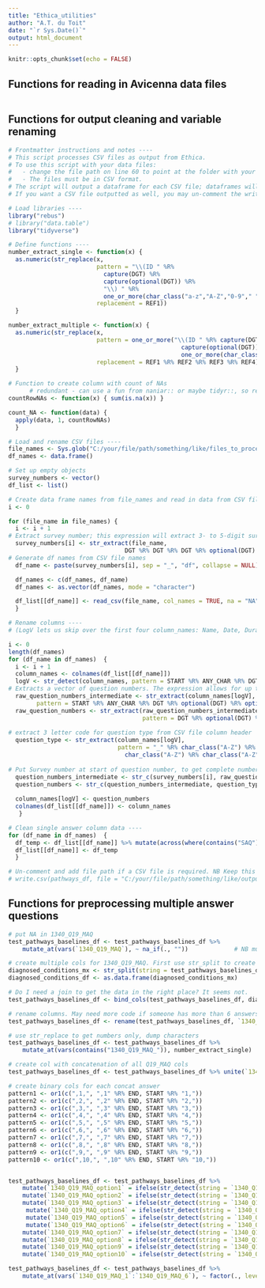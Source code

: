 ```yaml
---
title: "Ethica_utilities"
author: "A.T. du Toit"
date: "`r Sys.Date()`"
output: html_document
---
```


```r
knitr::opts_chunk$set(echo = FALSE)
```

## Functions for reading in Avicenna data files   
```r

```

## Functions for output cleaning and variable renaming    
```r
# Frontmatter instructions and notes ---- 
# This script processes CSV files as output from Ethica. 
# To use this script with your data files: 
#   - change the file path on line 60 to point at the folder with your data files. 
#   - The files must be in CSV format. 
# The script will output a dataframe for each CSV file; dataframes will be named Survey.Number_df. The dataframe will have clean numerical output for single-answer questions, and also will have all variables renamed as Survey.Number_Question.Number_Question.Type. 
# If you want a CSV file outputted as well, you may un-comment the write.csv() call at the end of this file and add in the appropriate file path. 

# Load libraries ----
library("rebus")
# library("data.table")
library("tidyverse")

# Define functions ----
number_extract_single <- function(x) {
  as.numeric(str_replace(x, 
                         pattern = "\\(ID " %R% 
                           capture(DGT) %R% 
                           capture(optional(DGT)) %R% 
                           "\\) " %R% 
                           one_or_more(char_class("a-z","A-Z","0-9"," ")), 
                         replacement = REF1))
  }

number_extract_multiple <- function(x) {
  as.numeric(str_replace(x, 
                         pattern = one_or_more("\\(ID " %R% capture(DGT) %R% 
                                                 capture(optional(DGT)) %R% "\\) " %R%
                                                 one_or_more(char_class("a-z","A-Z","0-9", " "))),
                         replacement = REF1 %R% REF2 %R% REF3 %R% REF4))
  }

# Function to create column with count of NAs  
      # redundant - can use a fun from naniar:: or maybe tidyr::, so replace 
countRowNAs <- function(x) { sum(is.na(x)) }

count_NA <- function(data) {
  apply(data, 1, countRowNAs)
  }

# Load and rename CSV files ----
file_names <- Sys.glob("C:/your/file/path/something/like/files_to_process/*.csv")
df_names <- data.frame()

# Set up empty objects 
survey_numbers <- vector()
df_list <- list()

# Create data frame names from file_names and read in data from CSV files ----
i <- 0

for (file_name in file_names) {
  i <- i + 1
# Extract survey number; this expression will extract 3- to 5-digit survey numbers.
  survey_numbers[i] <- str_extract(file_name, 
                                 DGT %R% DGT %R% DGT %R% optional(DGT) %R% optional(DGT)) 
# Generate df names from CSV file names
  df_name <- paste(survey_numbers[i], sep = "_", "df", collapse = NULL)

  df_names <- c(df_names, df_name)
  df_names <- as.vector(df_names, mode = "character")

  df_list[[df_name]] <- read_csv(file_name, col_names = TRUE, na = "NA")
  }

# Rename columns ----
# (LogV lets us skip over the first four column_names: Name, Date, Duration (minutes), Location.)

i <- 0
length(df_names)
for (df_name in df_names)  {
  i <- i + 1
  column_names <- colnames(df_list[[df_name]])
  logV <- str_detect(column_names, pattern = START %R% ANY_CHAR %R% DGT %R% optional(DGT))
# Extracts a vector of question numbers. The expression allows for up to 999 questions in a Survey.  # This is done with START %R% ANY_CHAR %R% DGT, etc because column names could have other digits after those at the start.
  raw_question_numbers_intermediate <- str_extract(column_names[logV], 
        pattern = START %R% ANY_CHAR %R% DGT %R% optional(DGT) %R% optional(DGT))
  raw_question_numbers <- str_extract(raw_question_numbers_intermediate, 
                                      pattern = DGT %R% optional(DGT) %R% optional(DGT))
  
# extract 3 letter code for question type from CSV file column header
  question_type <- str_extract(column_names[logV], 
                               pattern = "_" %R% char_class("A-Z") %R% 
                                 char_class("A-Z") %R% char_class("A-Z"))
  
# Put Survey number at start of question number, to get complete number as per Ethica convention. 
  question_numbers_intermediate <- str_c(survey_numbers[i], raw_question_numbers, sep = "_Q")
  question_numbers <- str_c(question_numbers_intermediate, question_type)
  
  column_names[logV] <- question_numbers
  colnames(df_list[[df_name]]) <- column_names
   }

# Clean single answer column data ----
for (df_name in df_names)  { 
  df_temp <- df_list[[df_name]] %>% mutate(across(where(contains("SAQ"))), number_extract_single)
  df_list[[df_name]] <- df_temp
  }

# Un-comment and add file path if a CSV file is required. NB Keep this function call at the end of the script.  
# write.csv(pathways_df, file = "C:/your/file/path/something/like/output_files/your_filename.csv")

```

## Functions for preprocessing multiple answer questions    
```r
# put NA in 1340_Q19_MAQ
test_pathways_baselines_df <- test_pathways_baselines_df %>%
    mutate_at(vars(`1340_Q19_MAQ`), ~ na_if(., ""))             # NB mutate_at() may be depreceated by nnow; replace

# create multiple cols for 1340_Q19_MAQ. First use str_split to create a matrix with one col for each answer, then make into df.
diagnosed_conditions_mx <- str_split(string = test_pathways_baselines_df$`1340_Q19_MAQ`, pattern = " & ", simplify = TRUE)
diagnosed_conditions_df <- as.data.frame(diagnosed_conditions_mx)

# Do I need a join to get the data in the right place? It seems not. 
test_pathways_baselines_df <- bind_cols(test_pathways_baselines_df, diagnosed_conditions_df)

# rename columns. May need more code if someone has more than 6 answers. But I don't; the most answers anyone had was 6.  
test_pathways_baselines_df <- rename(test_pathways_baselines_df, `1340_Q19_MAQ_1` = V1, `1340_Q19_MAQ_2` = V2, `1340_Q19_MAQ_3` = V3, `1340_Q19_MAQ_4` = V4, `1340_Q19_MAQ_5` = V5, `1340_Q19_MAQ_6` = V6)

# use str_replace to get numbers only, dump characters
test_pathways_baselines_df <- test_pathways_baselines_df %>% 
    mutate_at(vars(contains("1340_Q19_MAQ_")), number_extract_single)

# create col with concatenation of all Q19_MAQ cols
test_pathways_baselines_df <- test_pathways_baselines_df %>% unite(`1340_Q19_MAQ_concat`, `1340_Q19_MAQ_1`:`1340_Q19_MAQ_6`, sep = ",", remove = FALSE)

# create binary cols for each concat answer
pattern1 <- or1(c(",1,", ",1" %R% END, START %R% "1,"))
pattern2 <- or1(c(",2,", ",2" %R% END, START %R% "2,"))
pattern3 <- or1(c(",3,", ",3" %R% END, START %R% "3,"))
pattern4 <- or1(c(",4,", ",4" %R% END, START %R% "4,"))
pattern5 <- or1(c(",5,", ",5" %R% END, START %R% "5,"))
pattern6 <- or1(c(",6,", ",6" %R% END, START %R% "6,"))
pattern7 <- or1(c(",7,", ",7" %R% END, START %R% "7,"))
pattern8 <- or1(c(",8,", ",8" %R% END, START %R% "8,"))
pattern9 <- or1(c(",9,", ",9" %R% END, START %R% "9,"))
pattern10 <- or1(c(",10,", ",10" %R% END, START %R% "10,"))


test_pathways_baselines_df <- test_pathways_baselines_df %>% 
    mutate(`1340_Q19_MAQ_option1` = ifelse(str_detect(string = `1340_Q19_MAQ_concat`, pattern = pattern1), TRUE, FALSE)) %>%
    mutate(`1340_Q19_MAQ_option2` = ifelse(str_detect(string = `1340_Q19_MAQ_concat`, pattern = pattern2), TRUE, FALSE)) %>%
    mutate(`1340_Q19_MAQ_option3` = ifelse(str_detect(string = `1340_Q19_MAQ_concat`, pattern = pattern3), TRUE, FALSE)) %>% 
     mutate(`1340_Q19_MAQ_option4` = ifelse(str_detect(string = `1340_Q19_MAQ_concat`, pattern = pattern4), TRUE, FALSE)) %>% 
     mutate(`1340_Q19_MAQ_option5` = ifelse(str_detect(string = `1340_Q19_MAQ_concat`, pattern = pattern5), TRUE, FALSE)) %>% 
     mutate(`1340_Q19_MAQ_option6` = ifelse(str_detect(string = `1340_Q19_MAQ_concat`, pattern = pattern6), TRUE, FALSE)) %>% 
    mutate(`1340_Q19_MAQ_option7` = ifelse(str_detect(string = `1340_Q19_MAQ_concat`, pattern = pattern7), TRUE, FALSE)) %>% 
    mutate(`1340_Q19_MAQ_option8` = ifelse(str_detect(string = `1340_Q19_MAQ_concat`, pattern = pattern8), TRUE, FALSE)) %>% 
    mutate(`1340_Q19_MAQ_option9` = ifelse(str_detect(string = `1340_Q19_MAQ_concat`, pattern = pattern9), TRUE, FALSE)) %>% 
    mutate(`1340_Q19_MAQ_option10` = ifelse(str_detect(string = `1340_Q19_MAQ_concat`, pattern = pattern10), TRUE, FALSE))

test_pathways_baselines_df <- test_pathways_baselines_df %>% 
    mutate_at(vars(`1340_Q19_MAQ_1`:`1340_Q19_MAQ_6`), ~ factor(., levels = c(1:10), labels = c("Heart disease", "Other heart condition", "Blood clot thrombosis", "Asthma", "Hay fever", "Depression", "Anxiety", "Thyroid problems", "None of these", "Other"), exclude = NA))

```

```r


```
